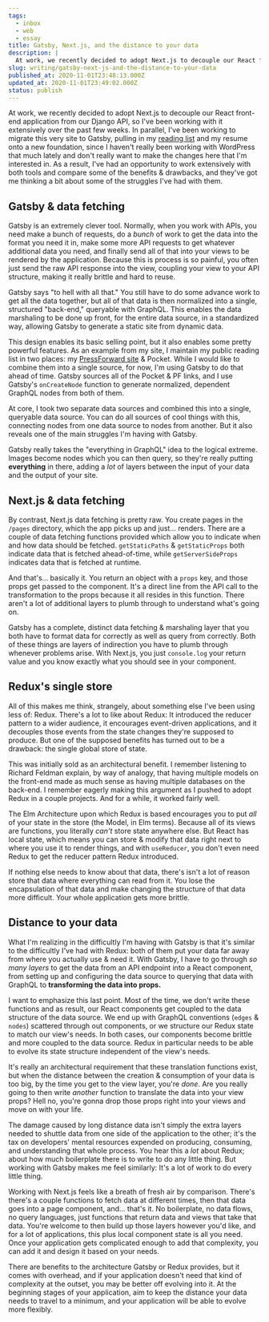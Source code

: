 ```yaml
---
tags:
  - inbox
  - web
  - essay
title: Gatsby, Next.js, and the distance to your data
description: |
  At work, we recently decided to adopt Next.js to decouple our React front-end application from our Django API, so I’ve been working with it extensively over the past few weeks. In parallel, I’ve been working to migrate this very site to Gatsby, pulling in my reading list and my resume onto a new foundation, since \[…]
slug: writing/gatsby-next-js-and-the-distance-to-your-data
published_at: 2020-11-01T23:48:13.000Z
updated_at: 2020-11-01T23:49:02.000Z
status: publish
---
```

At work, we recently decided to adopt Next.js to decouple our React front-end application from our Django API, so I've been working with it extensively over the past few weeks. In parallel, I've been working to migrate this very site to Gatsby, pulling in my [reading list](https://jamesdigioia.com/reading/) and my resume onto a new foundation, since I haven't really been working with WordPress that much lately and don't really want to make the changes here that I'm interested in. As a result, I've had an opportunity to work extensively with both tools and compare some of the benefits & drawbacks, and they've got me thinking a bit about some of the struggles I've had with them.

## Gatsby & data fetching

Gatsby is an extremely clever tool. Normally, when you work with APIs, you need make a bunch of requests, do a *bunch* of work to get the data into the format you need it in, make some more API requests to get whatever additional data you need, and finally send all of that into your views to be rendered by the application. Because this is process is so painful, you often just send the raw API response into the view, coupling your view to your API structure, making it really brittle and hard to reuse.

Gatsby says "to hell with all that." You still have to do some advance work to get all the data together, but all of that data is then normalized into a single, structured "back-end," queryable with GraphQL. This enables the data marshaling to be done up front, for the entire data source, in a standardized way, allowing Gatsby to generate a static site from dynamic data.

This design enables its basic selling point, but it also enables some pretty powerful features. As an example from my site, I maintain my public reading list in two places: my [PressForward site](https://jamesdigioia.com/reading/) & Pocket. While I would like to combine them into a single source, for now, I'm using Gatsby to do that ahead of time. Gatsby sources all of the Pocket & PF links, and I use Gatsby's `onCreateNode` function to generate normalized, dependent GraphQL nodes from both of them.

At core, I took two separate data sources and combined this into a single, queryable data source. You can do all sources of cool things with this, connecting nodes from one data source to nodes from another. But it also reveals one of the main struggles I'm having with Gatsby.

Gatsby really takes the "everything in GraphQL" idea to the logical extreme. Images become nodes which you can then query, so they're really putting **everything** in there, adding a *lot* of layers between the input of your data and the output of your site.

## Next.js & data fetching

By contrast, Next.js data fetching is pretty raw. You create pages in the `/pages` directory, which the app picks up and just... renders. There are a couple of data fetching functions provided which allow you to indicate when and how data should be fetched. `getStaticPaths` & `getStaticProps` both indicate data that is fetched ahead-of-time, while `getServerSideProps` indicates data that is fetched at runtime.

And that's... basically it. You return an object with a `props` key, and those props get passed to the component. It's a direct line from the API call to the transformation to the props because it all resides in this function. There aren't a lot of additional layers to plumb through to understand what's going on.

Gatsby has a complete, distinct data fetching & marshaling layer that you both have to format data for correctly as well as query from correctly. Both of these things are layers of indirection you have to plumb through whenever problems arise. With Next.js, you just `console.log` your return value and you know exactly what you should see in your component.

## Redux's single store

All of this makes me think, strangely, about something else I've been using less of: Redux. There's a lot to like about Redux: It introduced the reducer pattern to a wider audience, it encourages event-driven applications, and it decouples those events from the state changes they're supposed to produce. But one of the supposed benefits has turned out to be a drawback: the single global store of state.

This was initially sold as an architectural benefit. I remember listening to Richard Feldman explain, by way of analogy, that having multiple models on the front-end made as much sense as having multiple databases on the back-end. I remember eagerly making this argument as I pushed to adopt Redux in a couple projects. And for a while, it worked fairly well.

The Elm Architecture upon which Redux is based encourages you to put *all* of your state in the store (the Model, in Elm terms). Because all of its views are functions, you literally *can't* store state anywhere else. But React has local state, which means you can store & modify that data right next to where you use it to render things, and with `useReducer`, you don't even need Redux to get the reducer pattern Redux introduced.

If nothing else needs to know about that data, there's isn't a lot of reason store that data where everything can read from it. You lose the encapsulation of that data and make changing the structure of that data more difficult. Your whole application gets more brittle.

## Distance to your data

What I'm realizing in the difficultly I'm having with Gatsby is that it's similar to the difficultly I've had with Redux: both of them put your data far away from where you actually use & need it. With Gatsby, I have to go through *so many layers* to get the data from an API endpoint into a React component, from setting up and configuring the data source to querying that data with GraphQL to **transforming the data into props.**

I want to emphasize this last point. Most of the time, we don't write these functions and as result, our React components get coupled to the data structure of the data source. We end up with GraphQL conventions (`edges` & `nodes`) scattered through out components, or we structure our Redux state to match our view's needs. In both cases, our components become brittle and more coupled to the data source. Redux in particular needs to be able to evolve its state structure independent of the view's needs.

It's really an architectural requirement that these translation functions exist, but when the distance between the creation & consumption of your data is too big, by the time you get to the view layer, you're *done*. Are you really going to then write *another* function to translate the data into your view props? Hell no, you're gonna drop those props right into your views and move on with your life.

The damage caused by long distance data isn't simply the extra layers needed to shuttle data from one side of the application to the other; it's the tax on developers' mental resources expended on producing, consuming, and understanding that whole process. You hear this a *lot* about Redux; about how much boilerplate there is to write to do any little thing. But working with Gatsby makes me feel similarly: It's a lot of work to do every little thing.

Working with Next.js feels like a breath of fresh air by comparison. There's there's a couple functions to fetch data at different times, then that data goes into a page component, and... that's it. No boilerplate, no data flows, no query languages, just functions that return data and views that take that data. You're welcome to then build up those layers however you'd like, and for a lot of applications, this plus local component state is all you need. Once your application gets complicated enough to add that complexity, you can add it and design it based on your needs.

There are benefits to the architecture Gatsby or Redux provides, but it comes with overhead, and if your application doesn't need that kind of complexity at the outset, you may be better off evolving into it. At the beginning stages of your application, aim to keep the distance your data needs to travel to a minimum, and your application will be able to evolve more flexibly.
